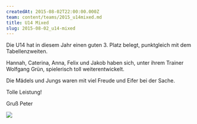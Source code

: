 ```yaml
---
createdAt: 2015-08-02T22:00:00.000Z
team: content/teams/2015_u14mixed.md
title: U14 Mixed
slug: 2015-08-02_u14-mixed
---
```


Die U14 hat in diesem Jahr einen guten 3. Platz belegt, punktgleich mit dem Tabellenzweiten.

Hannah, Caterina, Anna, Felix und Jakob haben sich, unter ihrem Trainer Wolfgang Grün, spielerisch toll weiterentwickelt.

Die Mädels und Jungs waren mit viel Freude und Eifer bei der Sache.

Tolle Leistung!

Gruß Peter

![](/uploads/2015/u14.jpg)
